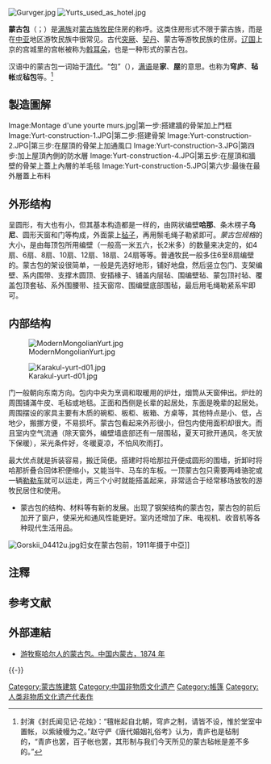 {{refimprove|time=2014-06-19T12:03:40+00:00}}
[[File:Gurvger.jpg|thumb]]
[[File:Yurts_used_as_hotel.jpg|thumb]]

'''蒙古包'''（{{mong|m=ᡣᡝᠷ|k=гэр}}；{{lang-mnc|ᠮᠣᠩᡤᠣ<br>ᠪᠣᠣ|z=monggo boo}}）是[[满族|满族]]对[[蒙古族|蒙古族]][[牧民|牧民]]住房的称呼。这类住房形式不限于蒙古族，而是在[[中亚|中亚]]地区游牧民族中很常见。古代[[突厥|突厥]]、[[契丹|契丹]]、蒙古等游牧民族的住房。[[辽国|辽国]]上京的宫城里的宫帐被称为[[斡耳朵|斡耳朵]]，也是一种形式的蒙古包。

汉语中的蒙古包一词始于[[清代|清代]]。“包”（{{lang-mnc|ᠪᠣᠣ|z=boo}}），[[满语|满语]]是'''家'''、'''屋'''的意思。也称为'''穹庐'''、'''毡帐'''或'''毡包'''等。<ref>封演《封氏闻见记·花烛》：“氊帐起自北朝，穹庐之制，请皆不设，惟於堂室中置帐，以紫綾幔为之。”赵守俨《唐代婚姻礼俗考》认为，青庐也是毡制的，“青庐也罢，百子帐也罢，其形制与我们今天所见的蒙古毡帐是差不多的。”</ref>

==製造圖解==
<gallery>
Image:Montage d'une yourte murs.jpg|第一步:搭建牆的骨架加上門框
Image:Yurt-construction-1.JPG|第二步:搭建骨架
Image:Yurt-construction-2.JPG|第三步:在屋頂的骨架上加通風口
Image:Yurt-construction-3.JPG|第四步:加上屋頂內側的防水層
Image:Yurt-construction-4.JPG|第五步:在屋頂和牆壁的骨架上蓋上內層的羊毛毯
Image:Yurt-construction-5.JPG|第六步:最後在最外層蓋上布料
</gallery>

==外形结构==
呈圆形，有大也有小，但其基本构造都是一样的，由网状编壁'''哈那'''、条木楞子'''乌尼'''、圆形天窗和门等构成，外面蒙上[[毡子|毡子]]，再用鬃毛绳子勒紧即可。''蒙古包规格''的大小，是由每顶包所用编壁（一般高一米五六，长2米多）的数量来决定的，如4扇、6扇、8扇、10扇、12扇、18扇、24扇等等。普通牧民一般多住6至8扇编壁的。蒙古包的架设很简单，一般是先选好地形，铺好地盘，然后竖立包门、支架编壁、系内围带、支撑木圆顶、安插椽子、铺盖内层毡、围编壁毡、蒙包顶衬毡、覆盖包顶套毡、系外围腰带、挂天窗帘、围编壁底部围毡，最后用毛绳勒紧系牢即可。

==内部结构==
[[File:ModernMongolianYurt.jpg|thumb]]

[[File:Karakul-yurt-d01.jpg|thumb]]

门一般朝向东南方向。包内中央为烹调和取暖用的炉灶，烟筒从天窗伸出。炉灶的周围铺滿牛皮、毛毡或地毯。正面和西侧是长辈的起居处，东面是晚辈的起居处。周围摆设的家具主要有木质的碗柜、板柜、板箱、方桌等，其他特点是小、低，占地少，搬挪方便，不易损坏。蒙古包看起来外形很小，但包内使用面积却很大。而且室内空气流通（除天窗外，编壁墙底部还有一层围毡，夏天可掀开通风，冬天放下保暖），采光条件好，冬暖夏凉，不怕风吹雨打。

最大优点就是拆装容易，搬迁简便。搭建时将哈那拉开便成圆形的围墙，折卸时将哈那折叠合回体积便缩小，又能当牛、马车的车板。一顶蒙古包只需要两峰骆驼或一辆[[勒勒车|勒勒车]]就可以运走，两三个小时就能搭盖起来，非常适合于经常移场放牧的游牧民居住和使用。
*蒙古包的结构、材料等有新的发展。出现了钢架结构的蒙古包，蒙古包的前后加开了窗户，使采光和通风性能更好。室内还增加了床、电视机、收音机等各种现代生活用品。

[[File:Gorskii_04412u.jpg|thumb]]妇女在蒙古包前，1911年摄于中亞]]

== 注釋 ==
{{reflist}}

== 参考文献 ==
{{Reflist}}

== 外部連結 ==
* [http://www.wdl.org/zh/item/1927 游牧察哈尔人的蒙古包。中国内蒙古，1874 年]

{{-}}
{{蒙古族|文}}

[[Category:蒙古族建筑|Category:蒙古族建筑]]
[[Category:中国非物质文化遗产|Category:中国非物质文化遗产]]
[[Category:帳篷|Category:帳篷]]
[[Category:人类非物质文化遗产代表作|Category:人类非物质文化遗产代表作]]